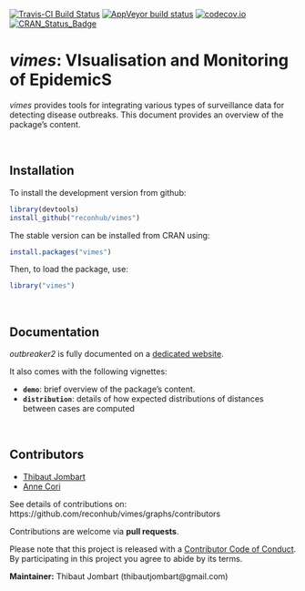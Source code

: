 [![Travis-CI Build Status](https://travis-ci.org/reconhub/vimes.png?branch=master)](https://travis-ci.org/reconhub/vimes)
[![AppVeyor build status](https://ci.appveyor.com/api/projects/status/yd31pduk28k595k0/branch/master?svg=true)](https://ci.appveyor.com/project/thibautjombart/vimes/branch/master)
[![codecov.io](https://codecov.io/github/reconhub/vimes/coverage.svg?branch=master)](https://codecov.io/github/reconhub/vimes?branch=master)
[![CRAN_Status_Badge](http://www.r-pkg.org/badges/version/vimes)](https://cran.r-project.org/package=vimes)



*vimes*: VIsualisation and Monitoring of EpidemicS 
==================================================

*vimes* provides tools for integrating various types of surveillance data for
 detecting disease outbreaks. This document provides an overview of the
 package's content.


<br>

Installation
-------------

To install the development version from github:

```r

library(devtools)
install_github("reconhub/vimes")

```

The stable version can be installed from CRAN using:

```r

install.packages("vimes")

```

Then, to load the package, use:
```r

library("vimes")

```



<br>

Documentation
-------------

*outbreaker2* is fully documented on a [dedicated
 website](http://www.repidemicsconsortium.org/outbreaker2/). 

It also comes with the following vignettes:

- **`demo`**: brief overview of the package's content.
- **`distribution`**: details of how expected distributions of distances between cases are computed



<br>

Contributors
------------
- [Thibaut Jombart](https://github.com/thibautjombart)
- [Anne Cori](https://github.com/annecori)


See details of contributions on: <br>
https://github.com/reconhub/vimes/graphs/contributors



Contributions are welcome via **pull requests**.

Please note that this project is released with a [Contributor Code of
Conduct](CONDUCT.md). By participating in this project you agree to abide by its
terms.

**Maintainer:** Thibaut Jombart (thibautjombart@gmail.com)

